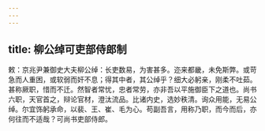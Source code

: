 ```yaml
---
---
---
```

title: 柳公绰可吏部侍郎制
---



敕：京兆尹兼御史大夫柳公绰：长吏数易，为害甚多。迩来都畿，未免斯弊。或苛急而人重困，或软弱而奸不息；得其中者，其公绰乎？细大必躬亲，刚柔不吐茹。甚称厥职，惜而不迁。然智者常忧，忠者常劳，亦非吾以平施御臣下之道也。尚书六职，天官首之，辩论官材，澄汰流品。比诸内史，选妙秩清。询众用能，无易公绰。尔宜饰躬承命，以裴、王、崔、毛为心。苟副吾言，用称乃职，而今而后，亦何往而不适哉？可尚书吏部侍郎。